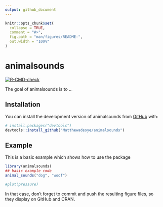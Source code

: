 ```yaml
---
output: github_document
---
```


<!-- README.md is generated from README.Rmd. Please edit that file -->

```r
knitr::opts_chunk$set(
  collapse = TRUE,
  comment = "#>",
  fig.path = "man/figures/README-",
  out.width = "100%"
)
```

# animalsounds

<!-- badges: start -->
[![R-CMD-check](https://github.com/Matthewadeoye/animalsounds/actions/workflows/R-CMD-check.yaml/badge.svg)](https://github.com/Matthewadeoye/animalsounds/actions/workflows/R-CMD-check.yaml)
<!-- badges: end -->

The goal of animalsounds is to ...

## Installation

You can install the development version of animalsounds from [GitHub](https://github.com/) with:

``` r
# install.packages("devtools")
devtools::install_github("Matthewadeoye/animalsounds")
```

## Example

This is a basic example which shows how to use the package

```r
library(animalsounds)
## basic example code
animal_sounds("dog", "woof")
```


```r
#plot(pressure)
```

In that case, don't forget to commit and push the resulting figure files, so they display on GitHub and CRAN.
